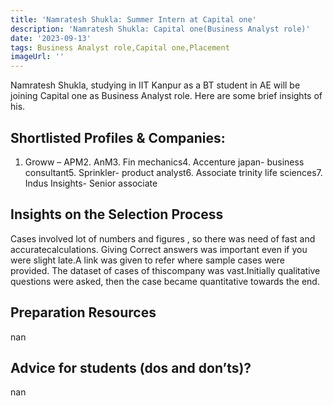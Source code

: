 ```yaml
---
title: 'Namratesh Shukla: Summer Intern at Capital one'
description: 'Namratesh Shukla: Capital one(Business Analyst role)'
date: '2023-09-13'
tags: Business Analyst role,Capital one,Placement
imageUrl: ''
---
```


Namratesh Shukla, studying in IIT Kanpur as a BT student in AE  will be joining Capital one as Business Analyst role. Here are some brief insights of his.

## Shortlisted Profiles & Companies:
1. Groww – APM2. AnM3. Fin mechanics4. Accenture japan- business consultant5. Sprinkler- product analyst6. Associate trinity life sciences7. Indus Insights- Senior associate

## Insights on the Selection Process
Cases involved lot of numbers and figures , so there was need of fast and accuratecalculations. Giving Correct answers was important even if you were slight late.A link was given to refer where sample cases were provided. The dataset of cases of thiscompany was vast.Initially qualitative questions were asked, then the case became quantitative towards the end.

##  Preparation Resources
nan

## Advice for students (dos and don’ts)? 
nan

